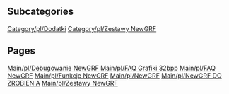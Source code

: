 
== Subcategories ==
[[Category/pl/Dodatki]]
[[Category/pl/Zestawy NewGRF]]

== Pages ==
[[Main/pl/Debugowanie NewGRF]]
[[Main/pl/FAQ Grafiki 32bpp]]
[[Main/pl/FAQ NewGRF]]
[[Main/pl/Funkcje NewGRF]]
[[Main/pl/NewGRF]]
[[Main/pl/NewGRF DO ZROBIENIA]]
[[Main/pl/Zestawy NewGRF]]
